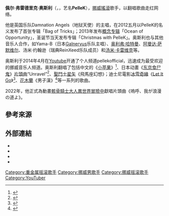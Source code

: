 {{expand|time=2015-02-07T15:21:45+00:00}}
{{艺人
|姓名 = 佩尔·弗雷德里克·奥斯利
|类型 =男歌手
|本名 = Per Fredrik Åsly
|外文名 =
|外文 = 
|罗马拼音 =
|英文名 =
|昵称 = PelleK
|其他艺名 =
|国籍 = {{NOR}}
|出生日期 = {{birth date and age|1986|12|21}}
|出生地点 ={{NOR}}[[桑訥菲尤爾|桑訥菲尤爾]]
|音乐类型 =
|演奏乐器 = 人聲,鼓
|出道地点 = 
|出道作 =
|出道日期 =
|代表作 =
|活跃年代 = 2011至今
|唱片公司 =
|经纪公司 =
|网站 = http://www.pellek.com/ 奥斯利的網站
}}
'''佩尔·弗雷德里克·奥斯利'''（{{lang-no|'''Per Fredrik Åsly'''}}，{{bd|1986年|12月21日}}，艺名'''PelleK'''），[[挪威|挪威]][[搖滾|搖滾]]歌手，以翻唱歌曲走红网络。

他是英国乐队Damnation Angels（地狱天使）的主唱，在2012五月以PelleK的名义发布了首张专辑「Bag of Tricks」；2013年发布[[概念专辑|概念专辑]]「Ocean of Opportunity」，圣诞节当天发布专辑「Christmas with PelleK」。奥斯利也与其他音乐人合作，如Yama-B（日本[[Galneryus|Galneryus]]乐队主唱）、[[奥利弗·哈特曼|奥利弗·哈特曼]]、[[阿曼达·萨默维尔|阿曼达·萨默维尔]]、汤米·约翰逊（瑞典ReinXeed乐队成员）和[[汤米·卡雷维克|汤米·卡雷维克]]等。

奥斯利于2014年4月在[[Youtube|Youtube]]开通了个人频道pellekofficial，迅速成为最受欢迎的挪威音乐人频道。奥斯利翻唱了包括中文的《[[小苹果_(歌曲)|小苹果]]》<ref>{{youtube|t29k9gfN1XI|CHOPSTICK BROTHERS - LITTLE APPLE (Metal Cover) 小苹果}}</ref>、日本动畫《[[东京食尸鬼|东京食尸鬼]]》[[片頭曲|片頭曲]]“Unravel”<ref>{{youtube|SAUNie6r354|TOKYO GHOUL - UNRAVEL (Cover) 東京喰種-トーキョーグール- Op}}</ref>、[[聖鬥士星矢|聖鬥士星矢]]《飛馬座幻想》；迪士尼電影[[冰雪奇緣|冰雪奇緣]]《[[Let_It_Go_(迪士尼歌曲)|Let It Go]]》<ref>{{youtube|PeRlvHNu8hI|DEMI LOVATO - LET IT GO (FROZEN) [Metal Cover]}}</ref>、[[花木蘭_(1998年電影)|花木蘭]]《男子漢》<ref>{{youtube|06vyMRBv2zA|MULAN - I'LL MAKE A MAN OUT OF YOU (Metal Cover)}}</ref>等一系列的歌曲。

2022年，他正式為動畫[[骸骨騎士大人異世界冒險中|骸骨騎士大人異世界冒險中]]獻唱片頭曲《嗚呼、我が浪漫の道よ》。

== 參考來源 ==
{{reflist}}

== 外部連結 ==
* {{Facebook|pellekofficial}}
* {{Instagram|Realpellek}}
* {{Twitter|imPelleK}}
* {{YouTube|user=pellekofficial}}
{{歌手小作品}}

{{DEFAULTSORT:Åsly,Per}}
[[Category:重金属摇滚歌手|Category:重金属摇滚歌手]]
[[Category:挪威男歌手|Category:挪威男歌手]]
[[Category:挪威摇滚歌手|Category:挪威摇滚歌手]]
[[Category:YouTuber|Category:YouTuber]]